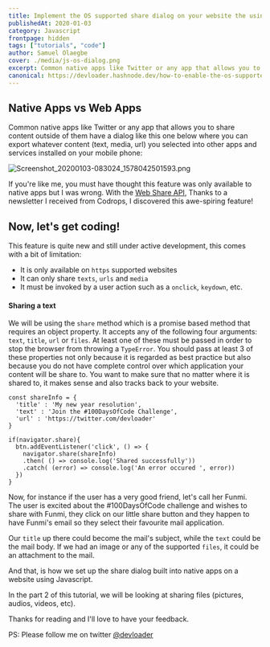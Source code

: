 ```yaml
---
title: Implement the OS supported share dialog on your website the using Javascript Web Share API
publishedAt: 2020-01-03
category: Javascript
frontpage: hidden
tags: ["tutorials", "code"]
author: Samuel Olaegbe
cover: ./media/js-os-dialog.png
excerpt: Common native apps like Twitter or any app that allows you to share content outside of them provide support for a dialog that allows you to share their content into other apps that are installed on your phone. In this tutorial, we will take a look at how this is done.
canonical: https://devloader.hashnode.dev/how-to-enable-the-os-supported-share-dialog-from-your-website-on-mobile-devices-using-javascript-web-share-api-ck4xy25vi0056mus1nn2n9ck5
---
```


## Native Apps vs Web Apps

Common native apps like Twitter or any app that allows you to share content outside of them have a dialog like this one below where you can export whatever content (text, media, url) you selected into other apps and services installed on your mobile phone:

![Screenshot_20200103-083024_1578042501593.png](https://cdn.hashnode.com/res/hashnode/image/upload/v1578042572830/hcjrcex2g.png)

If you're like me, you must have thought this feature was only available to native apps but I was wrong. With the [Web Share API](https://developer.mozilla.org/en-US/docs/Web/API/Navigator/share), Thanks to a newsletter I received from Codrops, I discovered this awe-spiring feature!

## Now, let's get coding!

This feature is quite new and still under active development, this comes with a bit of limitation:

+ It is only available on ```https``` supported websites
+ It can only share ```texts```, ```urls``` and ```media```
+ It must be invoked by a user action such as a ```onclick```, ```keydown```, etc.

#### Sharing a text

We will be using the `share` method which is a promise based method that requires an object property. It accepts any of the following four arguments: `text`, `title`, `url` or `files`. At least one of these must be passed in order to stop the browser from throwing a `TypeError`. You should pass at least 3 of these properties not only because it is regarded as best practice but also because you do not have complete control over which application your content will be share to. You want to make sure that no matter where it is shared to, it makes sense and also tracks back to your website.

```
const shareInfo = {
  'title' : 'My new year resolution',
  'text' : 'Join the #100DaysOfCode Challenge',
  'url' : 'https://twitter.com/devloader'
}

if(navigator.share){
  btn.addEventListener('click', () => {
    navigator.share(shareInfo)
    .then( () => console.log('Shared successfully'))
    .catch( (error) => console.log('An error occured ', error))
  })
}
```

Now, for instance if the user has a very good friend, let's call her Funmi. The user is excited about the #100DaysOfCode challenge and wishes to share with Funmi, they click on our little share button and they happen to have Funmi's email so they select their favourite mail application.

Our `title` up there could become the mail's subject, while the `text` could be the mail body. If we had an image or any of the supported `files`, it could be an attachment to the mail.

And that, is how we set up the share dialog built into native apps on a website using Javascript.

In the part 2 of this tutorial, we will be looking at sharing files (pictures, audios, videos, etc).

Thanks for reading and I'll love to have your feedback.

PS: Please follow me on twitter [@devloader](https://twitter.com/devloader)
